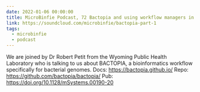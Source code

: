 ```yaml
---
date: 2022-01-06 00:00:00
title: MicroBinfie Podcast, 72 Bactopia and using workflow managers in bioinformatics  part 1
link: https://soundcloud.com/microbinfie/bactopia-part-1
tags:
  - microbinfie
  - podcast
---
```

We are joined by Dr Robert Petit from the Wyoming Public Health
Laboratory who is talking to us about BACTOPIA, a bioinformatics
workflow specifically for bacterial genomes.  Docs:
https://bactopia.github.io/  Repo:
https://github.com/bactopia/bactopia/ Pub:
https://doi.org/10.1128/mSystems.00190-20

